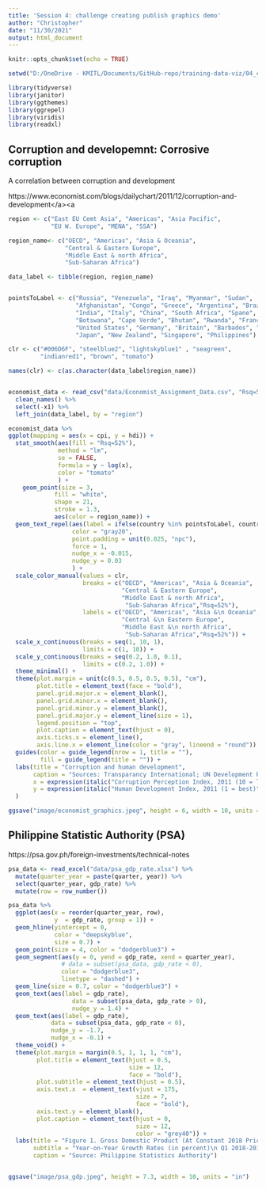```yaml
---
title: 'Session 4: challenge creating publish graphics demo'
author: "Christopher"
date: "11/30/2021"
output: html_document
---
```


```r
knitr::opts_chunk$set(echo = TRUE)

setwd("D:/OneDrive - KMITL/Documents/GitHub-repo/training-data-viz/04_challenge_plot/")

```


```r
library(tidyverse)
library(janitor)
library(ggthemes)
library(ggrepel)
library(viridis)
library(readxl)
```


## Corruption and developemnt: Corrosive corruption

A correlation between corruption and development

https://www.economist.com/blogs/dailychart/2011/12/corruption-and-development&lt;/a&gt;&lt;a

```r
region <- c("East EU Cemt Asia", "Americas", "Asia Pacific",
            "EU W. Europe", "MENA", "SSA")

region_name<- c("OECD", "Americas", "Asia & Oceania",
                "Central & Eastern Europe",
                "Middle East & north Africa", 
                "Sub-Saharan Africa")

data_label <- tibble(region, region_name)


pointsToLabel <- c("Russia", "Venezuela", "Iraq", "Myanmar", "Sudan",
                   "Afghanistan", "Congo", "Greece", "Argentina", "Brazil",
                   "India", "Italy", "China", "South Africa", "Spane",
                   "Botswana", "Cape Verde", "Bhutan", "Rwanda", "France",
                   "United States", "Germany", "Britain", "Barbados", "Norway", 
                   "Japan", "New Zealand", "Singapore", "Philippines")

clr <- c("#006D6F", "steelblue2", "lightskyblue1" , "seagreen",
         "indianred1", "brown", "tomato")

names(clr) <- c(as.character(data_label$region_name))


economist_data <- read_csv("data/Economist_Assignment_Data.csv", "Rsq=52%") %>% 
  clean_names() %>%
  select(-x1) %>% 
  left_join(data_label, by = "region")


```

```r
economist_data %>% 
ggplot(mapping = aes(x = cpi, y = hdi)) +
  stat_smooth(aes(fill = "Rsq=52%"),
              method = "lm",
              se = FALSE,
              formula = y ~ log(x),
              color = "tomato"
              ) +
    geom_point(size = 3, 
             fill = "white", 
             shape = 21, 
             stroke = 1.3,
             aes(color = region_name)) +
  geom_text_repel(aes(label = ifelse(country %in% pointsToLabel, country, NA)),
                  color = "gray20",
                  point.padding = unit(0.025, "npc"),
                  force = 1,
                  nudge_x = -0.015,
                  nudge_y = 0.03
                  ) + 
  scale_color_manual(values = clr,
                     breaks = c("OECD", "Americas", "Asia & Oceania",
                                "Central & Eastern Europe",
                                "Middle East & north Africa", 
                                 "Sub-Saharan Africa","Rsq=52%"),
                     labels = c("OECD", "Americas", "Asia &\n Oceania",
                                "Central &\n Eastern Europe",
                                "Middle East &\n north Africa", 
                                 "Sub-Saharan Africa","Rsq=52%")) +
  scale_x_continuous(breaks = seq(1, 10, 1),
                     limits = c(1, 10)) +
  scale_y_continuous(breaks = seq(0.2, 1.0, 0.1),
                     limits = c(0.2, 1.0)) +
  theme_minimal() +
  theme(plot.margin = unit(c(0.5, 0.5, 0.5, 0.5), "cm"),
        plot.title = element_text(face = "bold"),
        panel.grid.major.x = element_blank(),
        panel.grid.minor.x = element_blank(),
        panel.grid.minor.y = element_blank(),
        panel.grid.major.y = element_line(size = 1),
        legend.position = "top",
        plot.caption = element_text(hjust = 0),
        axis.ticks.x = element_line(),
        axis.line.x = element_line(color = "gray", lineend = "round")) +
  guides(color = guide_legend(nrow = 1, title = ""),
         fill = guide_legend(title = "")) +
  labs(title = "Corruption and human development",
       caption = "Sources: Transparancy International; UN Development Report",
       x = expression(italic("Corruption Perception Index, 2011 (10 = least corrup)")),
       y = expression(italic("Human Development Index, 2011 (1 = best)"))
  )

ggsave("image/economist_graphics.jpeg", height = 6, width = 10, units = "in" )

```



## Philippine Statistic Authority (PSA)

https://psa.gov.ph/foreign-investments/technical-notes

```r
psa_data <- read_excel("data/psa_gdp_rate.xlsx") %>% 
  mutate(quarter_year = paste(quarter, year)) %>% 
  select(quarter_year, gdp_rate) %>% 
  mutate(row = row_number())

```


```r
psa_data %>% 
  ggplot(aes(x = reorder(quarter_year, row), 
             y  = gdp_rate, group = 1)) +
  geom_hline(yintercept = 0, 
             color = "deepskyblue", 
             size = 0.7) +
  geom_point(size = 4, color = "dodgerblue3") +
  geom_segment(aes(y = 0, yend = gdp_rate, xend = quarter_year),
               # data = subset(psa_data, gdp_rate < 0),
               color = "dodgerblue3",
               linetype = "dashed") +
  geom_line(size = 0.7, color = "dodgerblue3") +
  geom_text(aes(label = gdp_rate),
                  data = subset(psa_data, gdp_rate > 0),
                  nudge_y = 1.4) +
  geom_text(aes(label = gdp_rate),
            data = subset(psa_data, gdp_rate < 0),
            nudge_y = -1.7,
            nudge_x = -0.1) +
  theme_void() +
  theme(plot.margin = margin(0.5, 1, 1, 1, "cm"),
        plot.title = element_text(hjust = 0.5, 
                                  size = 12, 
                                  face = "bold"),
        plot.subtitle = element_text(hjust = 0.5),
        axis.text.x  = element_text(vjust = 175, 
                                    size = 7,
                                    face = "bold"),
        axis.text.y = element_blank(),
        plot.caption = element_text(hjust = 0,
                                    size = 12,
                                    color = "grey40")) +
  labs(title = "Figure 1. Gross Domestic Product (At Constant 2018 Price)",
       subtitle = "Year-on-Year Growth Rates (in percent)\n Q1 2018-2019 to Q3 2020-2021",
       caption = "Source: Philippine Statistics Authority")


ggsave("image/psa_gdp.jpeg", height = 7.3, width = 10, units = "in")


```

